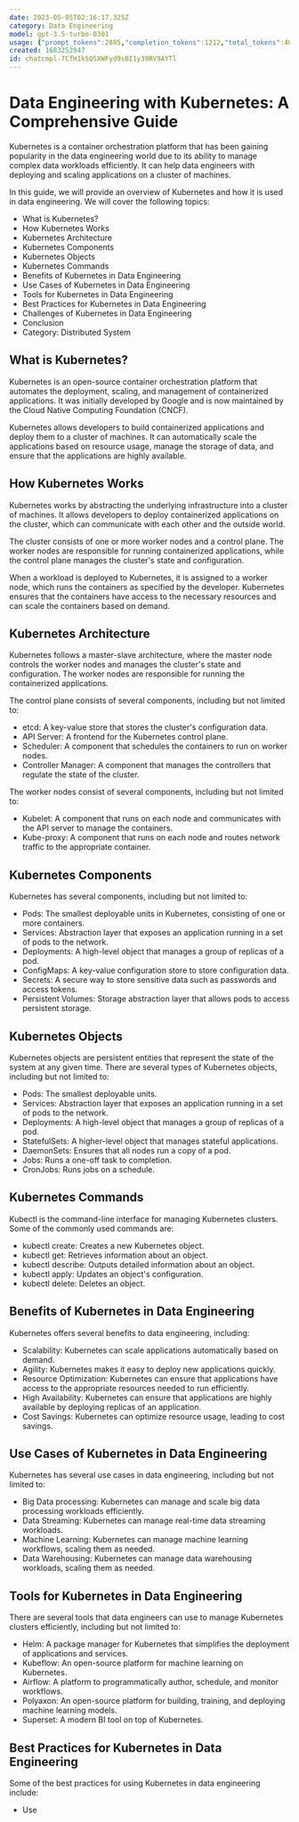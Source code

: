 ```yaml
---
date: 2023-05-05T02:16:17.325Z
category: Data Engineering
model: gpt-3.5-turbo-0301
usage: {"prompt_tokens":2885,"completion_tokens":1212,"total_tokens":4097}
created: 1683252947
id: chatcmpl-7CfH1kSQSXWFyd9sBI1y39RV9AYTl
---
```


# Data Engineering with Kubernetes: A Comprehensive Guide

Kubernetes is a container orchestration platform that has been gaining popularity in the data engineering world due to its ability to manage complex data workloads efficiently. It can help data engineers with deploying and scaling applications on a cluster of machines.

In this guide, we will provide an overview of Kubernetes and how it is used in data engineering. We will cover the following topics:

- What is Kubernetes?
- How Kubernetes Works
- Kubernetes Architecture
- Kubernetes Components
- Kubernetes Objects
- Kubernetes Commands
- Benefits of Kubernetes in Data Engineering
- Use Cases of Kubernetes in Data Engineering
- Tools for Kubernetes in Data Engineering
- Best Practices for Kubernetes in Data Engineering
- Challenges of Kubernetes in Data Engineering
- Conclusion
- Category: Distributed System

## What is Kubernetes?

Kubernetes is an open-source container orchestration platform that automates the deployment, scaling, and management of containerized applications. It was initially developed by Google and is now maintained by the Cloud Native Computing Foundation (CNCF).

Kubernetes allows developers to build containerized applications and deploy them to a cluster of machines. It can automatically scale the applications based on resource usage, manage the storage of data, and ensure that the applications are highly available.

## How Kubernetes Works

Kubernetes works by abstracting the underlying infrastructure into a cluster of machines. It allows developers to deploy containerized applications on the cluster, which can communicate with each other and the outside world.

The cluster consists of one or more worker nodes and a control plane. The worker nodes are responsible for running containerized applications, while the control plane manages the cluster's state and configuration.

When a workload is deployed to Kubernetes, it is assigned to a worker node, which runs the containers as specified by the developer. Kubernetes ensures that the containers have access to the necessary resources and can scale the containers based on demand.

## Kubernetes Architecture

Kubernetes follows a master-slave architecture, where the master node controls the worker nodes and manages the cluster's state and configuration. The worker nodes are responsible for running the containerized applications.

The control plane consists of several components, including but not limited to:

- etcd: A key-value store that stores the cluster's configuration data.
- API Server: A frontend for the Kubernetes control plane.
- Scheduler: A component that schedules the containers to run on worker nodes.
- Controller Manager: A component that manages the controllers that regulate the state of the cluster.

The worker nodes consist of several components, including but not limited to:

- Kubelet: A component that runs on each node and communicates with the API server to manage the containers.
- Kube-proxy: A component that runs on each node and routes network traffic to the appropriate container.

## Kubernetes Components

Kubernetes has several components, including but not limited to:

- Pods: The smallest deployable units in Kubernetes, consisting of one or more containers.
- Services: Abstraction layer that exposes an application running in a set of pods to the network.
- Deployments: A high-level object that manages a group of replicas of a pod.
- ConfigMaps: A key-value configuration store to store configuration data.
- Secrets: A secure way to store sensitive data such as passwords and access tokens.
- Persistent Volumes: Storage abstraction layer that allows pods to access persistent storage.

## Kubernetes Objects

Kubernetes objects are persistent entities that represent the state of the system at any given time. There are several types of Kubernetes objects, including but not limited to:

- Pods: The smallest deployable units.
- Services: Abstraction layer that exposes an application running in a set of pods to the network.
- Deployments: A high-level object that manages a group of replicas of a pod.
- StatefulSets: A higher-level object that manages stateful applications.
- DaemonSets: Ensures that all nodes run a copy of a pod.
- Jobs: Runs a one-off task to completion.
- CronJobs: Runs jobs on a schedule.

## Kubernetes Commands

Kubectl is the command-line interface for managing Kubernetes clusters. Some of the commonly used commands are:

- kubectl create: Creates a new Kubernetes object.
- kubectl get: Retrieves information about an object.
- kubectl describe: Outputs detailed information about an object.
- kubectl apply: Updates an object's configuration.
- kubectl delete: Deletes an object.

## Benefits of Kubernetes in Data Engineering

Kubernetes offers several benefits to data engineering, including:

- Scalability: Kubernetes can scale applications automatically based on demand.
- Agility: Kubernetes makes it easy to deploy new applications quickly.
- Resource Optimization: Kubernetes can ensure that applications have access to the appropriate resources needed to run efficiently.
- High Availability: Kubernetes can ensure that applications are highly available by deploying replicas of an application.
- Cost Savings: Kubernetes can optimize resource usage, leading to cost savings.

## Use Cases of Kubernetes in Data Engineering

Kubernetes has several use cases in data engineering, including but not limited to:

- Big Data processing: Kubernetes can manage and scale big data processing workloads efficiently.
- Data Streaming: Kubernetes can manage real-time data streaming workloads.
- Machine Learning: Kubernetes can manage machine learning workflows, scaling them as needed.
- Data Warehousing: Kubernetes can manage data warehousing workloads, scaling them as needed.

## Tools for Kubernetes in Data Engineering

There are several tools that data engineers can use to manage Kubernetes clusters efficiently, including but not limited to:

- Helm: A package manager for Kubernetes that simplifies the deployment of applications and services.
- Kubeflow: An open-source platform for machine learning on Kubernetes.
- Airflow: A platform to programmatically author, schedule, and monitor workflows.
- Polyaxon: An open-source platform for building, training, and deploying machine learning models.
- Superset: A modern BI tool on top of Kubernetes.

## Best Practices for Kubernetes in Data Engineering

Some of the best practices for using Kubernetes in data engineering include:

- Use